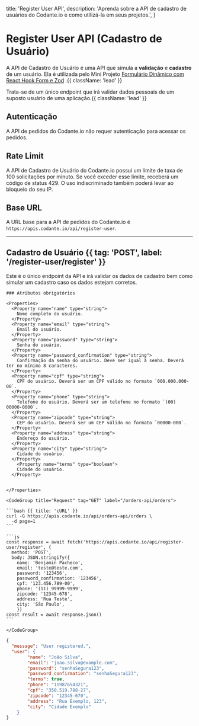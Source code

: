   title: 'Register User API',
  description: 'Aprenda sobre a API de cadastro de usuários do Codante.io e como utilizá-la em seus projetos.',
}

# Register User API (Cadastro de Usuário)

A API de Cadastro de Usuário é uma API que simula a **validação** e **cadastro** de um usuário. Ela é utilizada pelo Mini Projeto [Formulário Dinâmico com React Hook Form e Zod](https://codante.io/mini-projetos/formulario-dinamico-com-react-hook-form-e-zod) .{{ className: 'lead' }}

Trata-se de um único endpoint que irá validar dados pessoais de um suposto usuário de uma aplicação.{{ className: 'lead' }}

## Autenticação

A API de pedidos do Codante.io não requer autenticação para acessar os pedidos.

## Rate Limit

A API de Cadastro de Usuário do Codante.io possui um limite de taxa de 100 solicitações por minuto. Se você exceder esse limite, receberá um código de status 429. O uso indiscriminado também poderá levar ao bloqueio do seu IP.

## Base URL

A URL base para a API de pedidos do Codante.io é `https://apis.codante.io/api/register-user`.


---

## Cadastro de Usuário {{ tag: 'POST', label: '/register-user/register' }}

<Row>
  <Col>

Este é o único endpoint da API e irá validar os dados de cadastro bem como simular um cadastro caso os dados estejam corretos.

    ### Atributos obrigatórios

    <Properties>
      <Property name="name" type="string">
        Nome completo do usuário.
      </Property>
      <Property name="email" type="string">
        Email do usuário.
      </Property>
      <Property name="password" type="string">
        Senha do usuário.
      </Property>
      <Property name="password_confirmation" type="string">
        Confirmação da senha do usuário. Deve ser igual à senha. Deverá ter no mínimo 8 caracteres.
      </Property>
      <Property name="cpf" type="string">
        CPF do usuário. Deverá ser um CPF válido no formato `000.000.000-00`.
      </Property>
      <Property name="phone" type="string">
        Telefone do usuário. Deverá ser um telefone no formato `(00) 00000-0000`.
      </Property>
      <Property name="zipcode" type="string">
        CEP do usuário. Deverá ser um CEP válido no formato `00000-000`.
      </Property>
      <Property name="address" type="string">
        Endereço do usuário.
      </Property>
      <Property name="city" type="string">
        Cidade do usuário.
      </Property>
        <Property name="terms" type="boolean">
        Cidade do usuário.
      </Property>


    </Properties>

  </Col>
  <Col sticky>

    <CodeGroup title="Request" tag="GET" label="/orders-api/orders">

    ```bash {{ title: 'cURL' }}
    curl -G https://apis.codante.io/api/orders-api/orders \
      -d page=1
    ```

    ```js
    const response = await fetch('https://apis.codante.io/api/register-user/register', {
      method: 'POST',
      body: JSON.stringify({
        name: 'Benjamin Pacheco',
        email: 'teste@teste.com', 
        password: '123456',
        password_confirmation: '123456',
        cpf: '123.456.789-00',
        phone: '(11) 99999-9999',
        zipcode: '12345-678',
        address: 'Rua Teste',
        city: 'São Paulo',
        })
    const result = await response.json()
    ```

    </CodeGroup>

```json {{ title: 'Response' }}
{
  "message": "User registered.",
  "user": {
		"name": "João Silva",
		"email": "joao.silva@example.com",
		"password": "senhaSegura123",
		"password_confirmation": "senhaSegura123",
		"terms": true,
		"phone": "11987654321",
		"cpf": "350.519.788-27",
		"zipcode": "12345-670",
		"address": "Rua Exemplo, 123",
		"city": "Cidade Exemplo"
	}
}
```

  </Col>
</Row>


